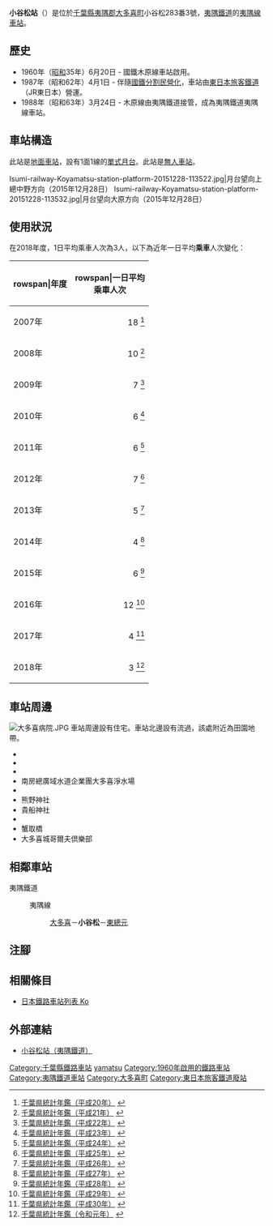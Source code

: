 {{NoteTA|G1=Transport
|T=zh-hans:小谷松站;zh-hk:小谷松站;zh-tw:小谷松車站;
|1=zh-hans:小谷松站;zh-hk:小谷松站;zh-tw:小谷松車站;
}}
{{Infobox station
|公司色 = yellow |namecolour = black
|站名 = 小谷松
|圖片 = Isumi-railway-Koyamatsu-station-entrance-20151228-113450(cropped).jpg
|圖片說明 = 車站出入口與候車室（2015年12月28日）
|日文原名 = 小谷松
|平假名 = こやまつ
|羅馬拼音 = Koyamatsu
|副站名 = 
|電報略號 = コヤ
|所在地 = {{JPN}}[[千葉縣|千葉縣]][[夷隅郡|夷隅郡]][[大多喜町|大多喜町]]小谷松283番3號
|座標 = {{coord|35|16|7.5|N|140|15|5.0|E|type:railwaystation_region:JP-24|display=inline,title}}
|車站構造 = [[地面車站|地面車站]]
|月台配置 = 1面1線
|啟用年月日 = 1960年（[[昭和|昭和]]35年）6月20日
|廢站年月日 = 
|乘客人數 = 3
|上下車人次 = 
|統計年度 = 2018
|轉車 = 
|全寬備註 = [[無人車站|無人車站]]
|adjacent = {{Adjacent stations|system=夷隅鐵道|line=夷隅線|left=大多喜|right=東總元|note-left=2.4km|note-mid=距離[[大原站_(千葉縣)|大原]]18.2km|note-right=1.4km}}
}}
'''小谷松站'''（{{jpn|j=小谷松駅|hg=こやまつえき|rm=Koyamatsu eki|f=y}}）是位於[[千葉縣|千葉縣]][[夷隅郡|夷隅郡]][[大多喜町|大多喜町]]小谷松283番3號，[[夷隅鐵道|夷隅鐵道]]的[[夷隅線|夷隅線]][[鐵路車站|車站]]。

== 歷史 ==
* 1960年（[[昭和|昭和]]35年）6月20日 - 國鐵木原線車站啟用。
* 1987年（昭和62年）4月1日 - 伴隨[[國鐵分割民營化|國鐵分割民營化]]，車站由[[東日本旅客鐵道|東日本旅客鐵道]]（JR東日本）營運。
* 1988年（昭和63年）3月24日 - 木原線由夷隅鐵道接管，成為夷隅鐵道夷隅線車站。

== 車站構造 ==
此站是[[地面車站|地面車站]]，設有1面1線的[[單式月台|單式月台]]。此站是[[無人車站|無人車站]]。
<gallery>
Isumi-railway-Koyamatsu-station-platform-20151228-113522.jpg|月台望向上總中野方向（2015年12月28日）
Isumi-railway-Koyamatsu-station-platform-20151228-113532.jpg|月台望向大原方向（2015年12月28日）
</gallery>

== 使用狀況 ==
在2018年度，1日平均乘車人次為3人，以下為近年一日平均'''乘車'''人次變化：

{| class="wikitable sortable"
|-
!rowspan|年度
!rowspan|一日平均<br>乘車人次
|-
|2007年
|style="text-align:right;"|18 <ref>[http://www.pref.chiba.lg.jp/toukei/toukeidata/nenkan/nenkan-h20.html#11 千葉県統計年鑑（平成20年）] {{Wayback|url=http://www.pref.chiba.lg.jp/toukei/toukeidata/nenkan/nenkan-h20.html#11 |date=20170830194920 }}{{ja icon}}</ref>
|-
|2008年
|style="text-align:right;"|10 <ref>[http://www.pref.chiba.lg.jp/toukei/toukeidata/nenkan/nenkan-h21/index.html#a11 千葉県統計年鑑（平成21年）] {{Wayback|url=http://www.pref.chiba.lg.jp/toukei/toukeidata/nenkan/nenkan-h21/index.html#a11 |date=20170830234256 }}{{ja icon}}</ref>
|-
|2009年
|style="text-align:right;"|7 <ref>[http://www.pref.chiba.lg.jp/toukei/toukeidata/nenkan/nenkan-h22/index.html#a11 千葉県統計年鑑（平成22年）] {{Wayback|url=http://www.pref.chiba.lg.jp/toukei/toukeidata/nenkan/nenkan-h22/index.html#a11 |date=20170830195836 }}{{ja icon}}</ref>
|-
|2010年
|style="text-align:right;"|6 <ref>[http://www.pref.chiba.lg.jp/toukei/toukeidata/nenkan/nenkan-h23/index.html#a11 千葉県統計年鑑（平成23年）] {{Wayback|url=http://www.pref.chiba.lg.jp/toukei/toukeidata/nenkan/nenkan-h23/index.html#a11 |date=20170830194602 }}{{ja icon}}</ref>
|-
|2011年
|style="text-align:right;"|6 <ref>[http://www.pref.chiba.lg.jp/toukei/toukeidata/nenkan/nenkan-h24/index.html#a11 千葉県統計年鑑（平成24年）] {{Wayback|url=http://www.pref.chiba.lg.jp/toukei/toukeidata/nenkan/nenkan-h24/index.html#a11 |date=20170830195245 }}{{ja icon}}</ref>
|-
|2012年
|style="text-align:right;"|7 <ref>[http://www.pref.chiba.lg.jp/toukei/toukeidata/nenkan/nenkan-h25/index.html#a11 千葉県統計年鑑（平成25年）] {{Wayback|url=http://www.pref.chiba.lg.jp/toukei/toukeidata/nenkan/nenkan-h25/index.html#a11 |date=20170830193518 }}{{ja icon}}</ref>
|-
|2013年
|style="text-align:right;"|5 <ref>[http://www.pref.chiba.lg.jp/toukei/toukeidata/nenkan/nenkan-h26/index.html#a11 千葉県統計年鑑（平成26年）] {{Wayback|url=http://www.pref.chiba.lg.jp/toukei/toukeidata/nenkan/nenkan-h26/index.html#a11 |date=20170811105000 }}{{ja icon}}</ref>
|-
|2014年
|style="text-align:right;"|4 <ref>[http://www.pref.chiba.lg.jp/toukei/toukeidata/nenkan/nenkan-h27/index.html#a11 千葉県統計年鑑（平成27年）] {{Wayback|url=http://www.pref.chiba.lg.jp/toukei/toukeidata/nenkan/nenkan-h27/index.html#a11 |date=20170811105502 }}{{ja icon}}</ref>
|-
|2015年
|style="text-align:right;"|6 <ref>[http://www.pref.chiba.lg.jp/toukei/toukeidata/nenkan/nenkan-h28/index.html#a11 千葉県統計年鑑（平成28年）] {{Wayback|url=http://www.pref.chiba.lg.jp/toukei/toukeidata/nenkan/nenkan-h28/index.html#a11 |date=20200424142807 }}{{ja icon}}</ref>
|-
|2016年
|style="text-align:right;"|12 <ref>[http://www.pref.chiba.lg.jp/toukei/toukeidata/nenkan/nenkan-h29/index.html#a11 千葉県統計年鑑（平成29年）] {{Wayback|url=http://www.pref.chiba.lg.jp/toukei/toukeidata/nenkan/nenkan-h29/index.html#a11 |date=20200424103245 }}{{ja icon}}</ref>
|-
|2017年
|style="text-align:right;"|4 <ref>[http://www.pref.chiba.lg.jp/toukei/toukeidata/nenkan/nenkan-h30/index.html#a11 千葉県統計年鑑（平成30年）] {{Wayback|url=http://www.pref.chiba.lg.jp/toukei/toukeidata/nenkan/nenkan-h30/index.html#a11 |date=20200424114852 }}{{ja icon}}</ref>
|-
|2018年
|style="text-align:right;"|3 <ref>[https://www.pref.chiba.lg.jp/toukei/toukeidata/nenkan/nenkan-r1/index.html#a11 千葉県統計年鑑（令和元年）] {{Wayback|url=https://www.pref.chiba.lg.jp/toukei/toukeidata/nenkan/nenkan-r1/index.html#a11 |date=20201208144347 }}{{ja icon}}</ref>
|}

== 車站周邊 ==
[[File:大多喜病院.JPG|thumb]]
車站周邊設有住宅。車站北邊設有{{Translink|ja|夷隅川}}流過，該處附近為田園地帶。
* {{Translink|ja|国道297号|國道297號}}
* {{Translink|ja|国道465号|國道465號}}
* {{Translink|ja|千葉県道231号大多喜停車場線|千葉縣道231號大多喜停車場線}}
* 南房總廣域水道企業團大多喜淨水場
* {{Translink|ja|大多喜病院|大多喜醫院}}
* 熊野神社
* 貴船神社
* {{Translink|ja|妙典寺}}
* 蟹取橋
* 大多喜城哥爾夫倶樂部

== 相鄰車站 ==
; 夷隅鐵道
: {{Color|yellow|■}}夷隅線
:: [[大多喜站|大多喜]]－'''小谷松'''－[[東總元站|東總元]]
== 注腳 ==
{{Reflist|2}}
== 相關條目 ==
{{commonscat|Koyamatsu Station}}
* [[日本鐵路車站列表_Ko|日本鐵路車站列表 Ko]]
== 外部連結 ==
* [http://www.isumirail.co.jp/ensen/stations/koyamatsu/index.html 小谷松站（夷隅鐵道）] {{Wayback|url=http://www.isumirail.co.jp/ensen/stations/koyamatsu/index.html |date=20111128234814 }}{{ja icon}}
{{夷隅線}}
{{DEFAULTSORT:Koyamatsu}}
[[Category:千葉縣鐵路車站|Category:千葉縣鐵路車站]]
[[Category:日本鐵路車站_Ko|yamatsu]]
[[Category:1960年啟用的鐵路車站|Category:1960年啟用的鐵路車站]]
[[Category:夷隅鐵道車站|Category:夷隅鐵道車站]]
[[Category:大多喜町|Category:大多喜町]]
[[Category:東日本旅客鐵道廢站|Category:東日本旅客鐵道廢站]]